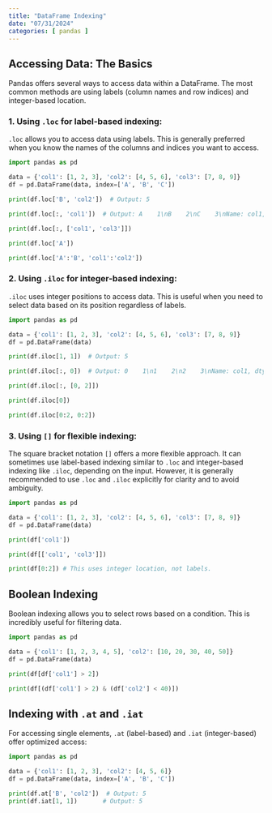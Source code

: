 ```yaml
---
title: "DataFrame Indexing"
date: "07/31/2024"
categories: [ pandas ]
---
```


##  Accessing Data: The Basics

Pandas offers several ways to access data within a DataFrame.  The most common methods are using labels (column names and row indices) and integer-based location.

### 1. Using `.loc` for label-based indexing:

`.loc` allows you to access data using labels.  This is generally preferred when you know the names of the columns and indices you want to access.

```python
import pandas as pd

data = {'col1': [1, 2, 3], 'col2': [4, 5, 6], 'col3': [7, 8, 9]}
df = pd.DataFrame(data, index=['A', 'B', 'C'])

print(df.loc['B', 'col2'])  # Output: 5

print(df.loc[:, 'col1'])  # Output: A    1\nB    2\nC    3\nName: col1, dtype: int64

print(df.loc[:, ['col1', 'col3']])

print(df.loc['A'])

print(df.loc['A':'B', 'col1':'col2'])
```


### 2. Using `.iloc` for integer-based indexing:

`.iloc` uses integer positions to access data. This is useful when you need to select data based on its position regardless of labels.

```python
import pandas as pd

data = {'col1': [1, 2, 3], 'col2': [4, 5, 6], 'col3': [7, 8, 9]}
df = pd.DataFrame(data)

print(df.iloc[1, 1])  # Output: 5

print(df.iloc[:, 0])  # Output: 0    1\n1    2\n2    3\nName: col1, dtype: int64

print(df.iloc[:, [0, 2]])

print(df.iloc[0])

print(df.iloc[0:2, 0:2])
```

### 3. Using `[]` for flexible indexing:

The square bracket notation `[]` offers a more flexible approach.  It can sometimes use label-based indexing similar to `.loc` and integer-based indexing like `.iloc`, depending on the input. However, it is generally recommended to use `.loc` and `.iloc` explicitly for clarity and to avoid ambiguity.

```python
import pandas as pd

data = {'col1': [1, 2, 3], 'col2': [4, 5, 6], 'col3': [7, 8, 9]}
df = pd.DataFrame(data)

print(df['col1'])

print(df[['col1', 'col3']])

print(df[0:2]) # This uses integer location, not labels.
```

## Boolean Indexing

Boolean indexing allows you to select rows based on a condition. This is incredibly useful for filtering data.

```python
import pandas as pd

data = {'col1': [1, 2, 3, 4, 5], 'col2': [10, 20, 30, 40, 50]}
df = pd.DataFrame(data)

print(df[df['col1'] > 2])

print(df[(df['col1'] > 2) & (df['col2'] < 40)])
```

##  Indexing with `.at` and `.iat`

For accessing single elements, `.at` (label-based) and `.iat` (integer-based) offer optimized access:

```python
import pandas as pd

data = {'col1': [1, 2, 3], 'col2': [4, 5, 6]}
df = pd.DataFrame(data, index=['A', 'B', 'C'])

print(df.at['B', 'col2'])  # Output: 5
print(df.iat[1, 1])       # Output: 5
```